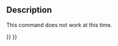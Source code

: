 <languages/>

{{Docnav
|[[Std_MacroStartDebug|MacroStartDebug]]
|[[Std_MacroStepOver|MacroStepOver]]
|[[Std_Macro_Menu|Std Macro Menu]]
|IconL=Std_MacroStartDebug.svg
|IconR=
|IconC=Freecad.svg
}}

<div class="mw-translate-fuzzy">
{{GuiCommand
|Name=Std MacroStopDebug
|Workbenches=All
|MenuLocation=[[Std Macro Menu/ro|Macro]] → Debug Stop 
|Shortcut=Maiusc+F6
|SeeAlso=
}}
</div>

==Description==

This command does not work at this time.


{{Docnav
|[[Std_MacroStartDebug|MacroStartDebug]]
|[[Std_MacroStepOver|MacroStepOver]]
|[[Std_Macro_Menu|Std Macro Menu]]
|IconL=Std_MacroStartDebug.svg
|IconR=
|IconC=Freecad.svg
}}

{{Std_Base_navi{{#translation:}}}}
{{Userdocnavi{{#translation:}}}}